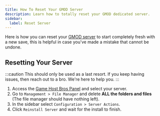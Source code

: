 ```yaml
---
title: How To Reset Your GMOD Server
description: Learn how to totally reset your GMOD dedicated server.
sidebar:
  label: Reset Server
---
```


Here is how you can reset your [GMOD server](https://www.gamehostbros.com/gmod-server-hosting/) to start completely fresh with a new save, this is helpful in case you've made a mistake that cannot be undone.

## Resetting Your Server

:::caution
This should only be used as a last resort. If you keep having issues, then reach out to a bro. We're here to help you.
:::

<Steps>

1. Access the [Game Host Bros Panel](https://panel.gamehostbros.com/) and select your server.
2. Go to `Management > File Manager` and delete **ALL the folders and files** (The file manager should have nothing left).
3. In the sidebar select `Configuration > Server Actions`.
4. Click `Reinstall Server` and wait for the install to finish.
</Steps>